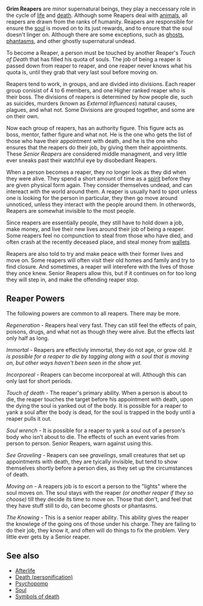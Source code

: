 '''Grim Reapers''' are minor supernatural beings, they play a neccessary role in the cycle of [[life]] and [[death]]. Although some Reapers deal with [[animal]]s, all reapers are drawn from the ranks of humanity. Reapers are responsible for ensure the [[soul]] is moved on to its just rewards, and to ensure that the soul doesn't linger on. Although there are some exceptions, such as [[ghost]]s, [[phantasm]]s, and other ghostly supernatural undead.

To become a Reaper, a person must be touched by another Reaper's ''Touch of Death'' that has filled his quota of souls. The job of being a reaper is passed down from reaper to reaper, and one reaper never knows what his quota is, until they grab that very last soul before moving on.

Reapers tend to work, in groups, and are divided into divisions. Each reaper group conisist of 4 to 6 members, and one Higher ranked reaper who is their boss. The divisions of reapers is determined by how people die, such as suicides, murders (known as ''External Influences'') natural causes, plagues, and what not. Some Divisions are grouped together, and some are on their own.

Now each group of reapers, has an authority figure. This figure acts as boss, mentor, father figure and what not. He is the one who gets the list of those who have their appointment with death, and he is the one who ensures that the reapers do their job, by giving them their appointments. These ''Senior Reapers'' are considered middle managment, and very little ever sneaks past their watchful eye by disobediant Reapers.

When a person becomes a reaper, they no longer look as they did when they were alive. They spend a short amount of time as a [[spirit]] before they are given physical form again. They consider themselves undead, and can intereact with the world around them. A reaper is usually hard to spot unless one is looking for the person in particular, they then go move around unnoticed, unless they interact with the people around them. In otherwords, Reapers are somewhat invisible to the most people.

Since reapers are essentially people, they still have to hold down a job, make money, and live their new lives around their job of being a reaper. Some reapers feel no compunction to steal from those who have died, and often crash at the recently deceased place, and steal money from [[wallet]]s.

Reapers are also told to try and make peace with their former lives and move on. Some reapers will often visit their old homes and family and try to find closure. And sometimes, a reaper will interefere with the lives of those they once knew. Senior Reapers allow this, but if it continues on for too long they will step in, and make the offending reaper stop.

== Reaper Powers ==

The following powers are common to all reapers. There may be more.

''Regeneration'' - Reapers heal very fast. They can still feel the effects of pain, poisons, drugs, and what not as though they were alive. But the effects last only half as long.

''Immortal'' - Reapers are effectivly immortal, they do not age, or grow old. ''It is possible for a reaper to die by tagging along with a soul that is moving on, but other ways haven't been seen in the show yet.''

''Incorporeal'' - Reapers can become incorporeal at will. Although this can only last for short periods.

''Touch of death'' - The reaper's primary ability. When a person is about to die, the reaper touches the target before his appointment with death, upon the dying the soul is yanked out of the body. It is possible for a reaper to yank a soul after the body is dead, for the soul is trapped in the body until a reaper pulls it out.

''Soul wrench'' - It is possible for a reaper to yank a soul out of a person's body who isn’t about to die. The effects of such an event varies from person to person. Senior Reapers, warn against using this.

''See Graveling'' - Reapers can see ''gravelings'', small creatures that set up appointments with death, they are tyically invisible, but tend to show themselves shortly before a person dies, as they set up the circumstances of death.

''Moving on'' - A reapers job is to escort a person to the "lights" where the soul moves on. The soul stays with the reaper ''(or another reaper if they so choose)'' till they decide its time to move on. Those that don't, and feel that they have stuff still to do, can become ghosts or phantasms.

''The Knowing'' - This is a senior reaper ability. This ability gives the reaper the knowlege of the going ons of those under his charge. They are failing to do their job, they know it, and often will do things to fix the problem. Very little ever gets by a Senior reaper.

== See also ==

*[[Afterlife]]
*[[Death (personification)]]
*[[Psychopomp]]
*[[Soul]]
*[[Symbols of death]]